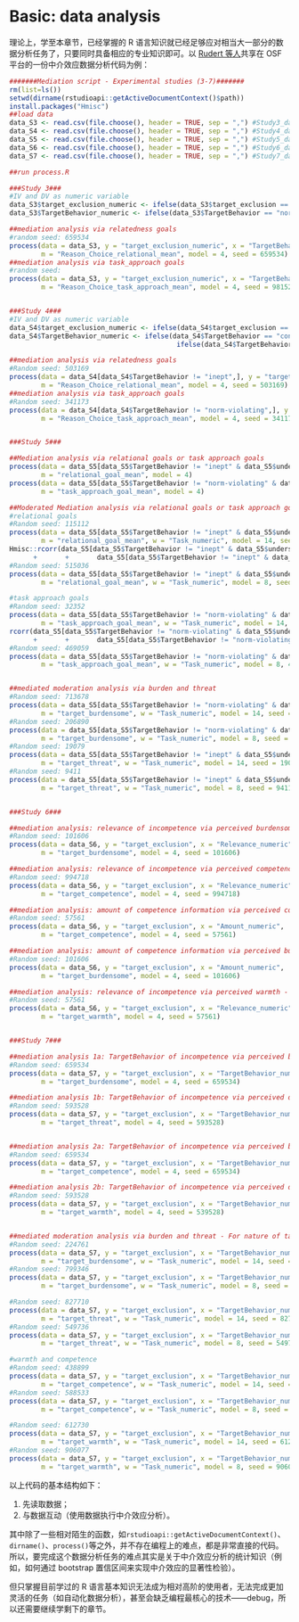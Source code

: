 # Basic: data analysis {#data-analysis}

理论上，学至本章节，已经掌握的 R 语言知识就已经足够应对相当大一部分的数据分析任务了，只要同时具备相应的专业知识即可。以 [Rudert 等人](https://osf.io/f6ub7/)共享在 OSF 平台的一份中介效应数据分析代码为例：
```r
#######Mediation script - Experimental studies (3-7)#######
rm(list=ls())
setwd(dirname(rstudioapi::getActiveDocumentContext()$path))
install.packages("Hmisc")
##load data
data_S3 <- read.csv(file.choose(), header = TRUE, sep = ",") #Study3_data_complete_220120.csv
data_S4 <- read.csv(file.choose(), header = TRUE, sep = ",") #Study4_data_complete_220125.csv
data_S5 <- read.csv(file.choose(), header = TRUE, sep = ",") #Study5_data_complete_220127.csv
data_S6 <- read.csv(file.choose(), header = TRUE, sep = ",") #Study6_data_complete_220127.csv
data_S7 <- read.csv(file.choose(), header = TRUE, sep = ",") #Study7_data_complete_220204.csv

##run process.R

###Study 3###
#IV and DV as numeric variable
data_S3$target_exclusion_numeric <- ifelse(data_S3$target_exclusion == "target excluded", 1, 0)
data_S3$TargetBehavior_numeric <- ifelse(data_S3$TargetBehavior == "norm-violating", 1, 0)

##mediation analysis via relatedness goals
#random seed: 659534
process(data = data_S3, y = "target_exclusion_numeric", x = "TargetBehavior_numeric",
        m = "Reason_Choice_relational_mean", model = 4, seed = 659534)
##mediation analysis via task_approach goals
#random seed: 
process(data = data_S3, y = "target_exclusion_numeric", x = "TargetBehavior_numeric",
        m = "Reason_Choice_task_approach_mean", model = 4, seed = 981522)


###Study 4###
#IV and DV as numeric variable
data_S4$target_exclusion_numeric <- ifelse(data_S4$target_exclusion == "target_excluded", 1, 0)
data_S4$TargetBehavior_numeric <- ifelse(data_S4$TargetBehavior == "control", 0, 
                                          ifelse(data_S4$TargetBehavior == "inept", 1,2))

##mediation analysis via relatedness goals
#Random seed: 503169
process(data = data_S4[data_S4$TargetBehavior != "inept",], y = "target_exclusion_numeric", x = "TargetBehavior_numeric",
        m = "Reason_Choice_relational_mean", model = 4, seed = 503169) #p = .4051
##mediation analysis via task_approach goals
#Random seed: 341173
process(data = data_S4[data_S4$TargetBehavior != "norm-violating",], y = "target_exclusion_numeric", x = "TargetBehavior_numeric",
        m = "Reason_Choice_task_approach_mean", model = 4, seed = 341173) #p = .7234


###Study 5###

##Mediation analysis via relational goals or task approach goals
process(data = data_S5[data_S5$TargetBehavior != "inept" & data_S5$understood_task == 1,], y = "target_exclusion_numeric", x = "TargetBehavior_numeric",
        m = "relational_goal_mean", model = 4) 
process(data = data_S5[data_S5$TargetBehavior != "norm-violating" & data_S5$understood_task == 1,], y = "target_exclusion_numeric", x = "TargetBehavior_numeric",
        m = "task_approach_goal_mean", model = 4) 

##Moderated Mediation analysis via relational goals or task approach goals
#relational goals
#Random seed: 115112
process(data = data_S5[data_S5$TargetBehavior != "inept" & data_S5$understood_task == 1,], y = "target_exclusion_numeric", x = "TargetBehavior_numeric",
        m = "relational_goal_mean", w = "Task_numeric", model = 14, seed = 115112) 
Hmisc::rcorr(data_S5[data_S5$TargetBehavior != "inept" & data_S5$understood_task == 1,]$Task_numeric,
      +       +       data_S5[data_S5$TargetBehavior != "inept" & data_S5$understood_task == 1,]$relational_goal_mean)
#Random seed: 515036
process(data = data_S5[data_S5$TargetBehavior != "inept" & data_S5$understood_task == 1,], y = "target_exclusion_numeric", x = "TargetBehavior_numeric",
        m = "relational_goal_mean", w = "Task_numeric", model = 8, seed = 515036) 

#task approach goals
#Random seed: 32352
process(data = data_S5[data_S5$TargetBehavior != "norm-violating" & data_S5$understood_task == 1,], y = "target_exclusion_numeric", x = "TargetBehavior_numeric",
        m = "task_approach_goal_mean", w = "Task_numeric", model = 14, seed = 32352) 
rcorr(data_S5[data_S5$TargetBehavior != "norm-violating" & data_S5$understood_task == 1,]$Task_numeric,
      +       +       data_S5[data_S5$TargetBehavior != "norm-violating" & data_S5$understood_task == 1,]$task_approach_goal_mean)
#Random seed: 469059
process(data = data_S5[data_S5$TargetBehavior != "norm-violating" & data_S5$understood_task == 1,], y = "target_exclusion_numeric", x = "TargetBehavior_numeric",
        m = "task_approach_goal_mean", w = "Task_numeric", model = 8, 469059) 


##mediated moderation analysis via burden and threat
#Random seed: 713678
process(data = data_S5[data_S5$TargetBehavior != "norm-violating" & data_S5$understood_task == 1,], y = "target_exclusion_numeric", x = "TargetBehavior_numeric",
        m = "target_burdensome", w = "Task_numeric", model = 14, seed = 713678)
#Random seed: 206890
process(data = data_S5[data_S5$TargetBehavior != "norm-violating" & data_S5$understood_task == 1,], y = "target_exclusion_numeric", x = "TargetBehavior_numeric",
        m = "target_burdensome", w = "Task_numeric", model = 8, seed = 206890)
#Random seed: 19079
process(data = data_S5[data_S5$TargetBehavior != "inept" & data_S5$understood_task == 1,], y = "target_exclusion_numeric", x = "TargetBehavior_numeric",
        m = "target_threat", w = "Task_numeric", model = 14, seed = 19079)
#Random seed: 9411
process(data = data_S5[data_S5$TargetBehavior != "inept" & data_S5$understood_task == 1,], y = "target_exclusion_numeric", x = "TargetBehavior_numeric",
        m = "target_threat", w = "Task_numeric", model = 8, seed = 9411)


###Study 6###

##mediation analysis: relevance of incompetence via perceived burdensomeness of target
#Random seed: 101606
process(data = data_S6, y = "target_exclusion", x = "Relevance_numeric",
        m = "target_burdensome", model = 4, seed = 101606)

##mediation analysis: relevance of incompetence via perceived competence of target
#Random seed: 994718
process(data = data_S6, y = "target_exclusion", x = "Relevance_numeric",
        m = "target_competence", model = 4, seed = 994718)

##mediation analysis: amount of competence information via perceived competence in relevant ability
#Random seed: 57561
process(data = data_S6, y = "target_exclusion", x = "Amount_numeric",
        m = "target_competence", model = 4, seed = 57561)

##mediation analysis: amount of competence information via perceived burdensomeness of target
#Random seed: 101606
process(data = data_S6, y = "target_exclusion", x = "Amount_numeric",
        m = "target_burdensome", model = 4, seed = 101606)

##mediation analysis: relevance of incompetence via perceived warmth - big 2
#Random seed: 57561
process(data = data_S6, y = "target_exclusion", x = "Relevance_numeric",
        m = "target_warmth", model = 4, seed = 57561)


###Study 7###

##mediation analysis 1a: TargetBehavior of incompetence via perceived burden for performance
#Random seed: 659534
process(data = data_S7, y = "target_exclusion", x = "TargetBehavior_numeric",
        m = "target_burdensome", model = 4, seed = 659534)

##mediation analysis 1b: TargetBehavior of incompetence via perceived disruptiveness
#Random seed: 593528
process(data = data_S7, y = "target_exclusion", x = "TargetBehavior_numeric",
        m = "target_threat", model = 4, seed = 593528)


##mediation analysis 2a: TargetBehavior of incompetence via perceived burden for performance
#Random seed: 659534
process(data = data_S7, y = "target_exclusion", x = "TargetBehavior_numeric",
        m = "target_competence", model = 4, seed = 659534)

##mediation analysis 2b: TargetBehavior of incompetence via perceived disruptiveness
#Random seed: 593528
process(data = data_S7, y = "target_exclusion", x = "TargetBehavior_numeric",
        m = "target_warmth", model = 4, seed = 539528) 


##mediated moderation analysis via burden and threat - For nature of task: "performance" = 1
#Random seed: 224761
process(data = data_S7, y = "target_exclusion", x = "TargetBehavior_numeric",
        m = "target_burdensome", w = "Task_numeric", model = 14, seed = 224761)
#Random seed: 799346
process(data = data_S7, y = "target_exclusion", x = "TargetBehavior_numeric",
        m = "target_burdensome", w = "Task_numeric", model = 8, seed = 799346)

#Random seed: 827710
process(data = data_S7, y = "target_exclusion", x = "TargetBehavior_numeric",
        m = "target_threat", w = "Task_numeric", model = 14, seed = 827710)
#Random seed: 549736
process(data = data_S7, y = "target_exclusion", x = "TargetBehavior_numeric",
        m = "target_threat", w = "Task_numeric", model = 8, seed = 549736)

#warmth and competence
#Random seed: 438899
process(data = data_S7, y = "target_exclusion", x = "TargetBehavior_numeric",
        m = "target_competence", w = "Task_numeric", model = 14, seed = 438899)
#Random seed: 588533
process(data = data_S7, y = "target_exclusion", x = "TargetBehavior_numeric",
        m = "target_competence", w = "Task_numeric", model = 8, seed = 588533)

#Random seed: 612730
process(data = data_S7, y = "target_exclusion", x = "TargetBehavior_numeric",
        m = "target_warmth", w = "Task_numeric", model = 14, seed = 612730)
#Random seed: 906077
process(data = data_S7, y = "target_exclusion", x = "TargetBehavior_numeric",
        m = "target_warmth", w = "Task_numeric", model = 8, seed = 906077)
```
以上代码的基本结构如下：

1. 先读取数据；
2. 与数据互动（使用数据执行中介效应分析）。

其中除了一些相对陌生的函数，如`rstudioapi::getActiveDocumentContext()`、`dirname()`、`process()`等之外，并不存在编程上的难点，都是非常直接的代码。所以，要完成这个数据分析任务的难点其实是关于中介效应分析的统计知识（例如，如何通过 bootstrap 置信区间来实现中介效应的显著性检验）。

但只掌握目前学过的 R 语言基本知识无法成为相对高阶的使用者，无法完成更加灵活的任务（如自动化数据分析），甚至会缺乏编程最核心的技术——debug，所以还需要继续学剩下的章节。